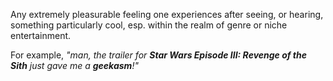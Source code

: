 Any extremely pleasurable feeling one experiences after seeing, or hearing, something particularly cool, esp. within the realm of genre or niche entertainment.

For example, ''"man, the trailer for '''Star Wars Episode III: Revenge of the Sith''' just gave me a '''geekasm'''!"''